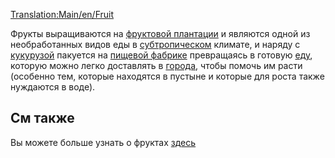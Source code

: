 [[Translation:Main/en/Fruit]]
{{ru/Груз|название=Фрукты
|изображение=Fruit.png
|производит=[[Main/ru/Фруктовая плантация|Фруктовая плантация]]
|принимает=[[Main/ru/Пищевая фабрика|Пищевая фабрика]]
}}

Фрукты выращиваются на [[Main/ru/Фруктовая плантация|фруктовой плантации]] и являются одной из необработанных видов еды в [[Main/en/Климат/Ru#Субтропический|субтропическом]] климате, и наряду с [[Main/ru/Кукуруза|кукурузой]] пакуется на [[Main/ru/Пищевая фабрика|пищевой фабрике]]
превращаясь в готовую [[Main/ru/Еда|еду]], которую можно легко доставлять в [[Main/ru/Город|города]], чтобы помочь им расти (особенно тем, которые находятся в пустыне и которые для роста также нуждаются в воде).

==См также==

Вы можете больше узнать о фруктах [http://ru.wikipedia.org/wiki/%D0%A4%D1%80%D1%83%D0%BA%D1%82 здесь]
